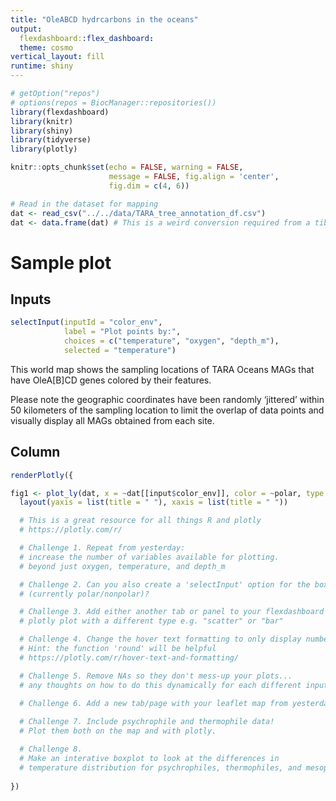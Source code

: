 ```yaml
---
title: "OleABCD hydrcarbons in the oceans"
output:
  flexdashboard::flex_dashboard:
  theme: cosmo
vertical_layout: fill
runtime: shiny
---
```

  
```r
# getOption("repos")
# options(repos = BiocManager::repositories())
library(flexdashboard)
library(knitr)
library(shiny)
library(tidyverse)
library(plotly)

knitr::opts_chunk$set(echo = FALSE, warning = FALSE,
                      message = FALSE, fig.align = 'center',
                      fig.dim = c(4, 6))
```


```r
# Read in the dataset for mapping
dat <- read_csv("../../data/TARA_tree_annotation_df.csv")
dat <- data.frame(dat) # This is a weird conversion required from a tibble to a data frame
```

Sample plot
=====================================
Inputs {.sidebar data-width=350}
----------------------------------------------------------------------

```r
selectInput(inputId = "color_env", 
            label = "Plot points by:", 
            choices = c("temperature", "oxygen", "depth_m"),
            selected = "temperature")
```

This world map shows the sampling locations of TARA Oceans MAGs that have OleA[B]CD genes colored by their features.

Please note the geographic coordinates have been randomly 'jittered' within 50 kilometers of the sampling location to limit the overlap of data points and  visually display all MAGs obtained from each site.

Column {.tabset}
----------------------------------------------------------------------
```r

renderPlotly({

fig1 <- plot_ly(dat, x = ~dat[[input$color_env]], color = ~polar, type = "box") %>%
  layout(yaxis = list(title = " "), xaxis = list(title = " "))

  # This is a great resource for all things R and plotly 
  # https://plotly.com/r/

  # Challenge 1. Repeat from yesterday: 
  # increase the number of variables available for plotting. 
  # beyond just oxygen, temperature, and depth_m

  # Challenge 2. Can you also create a 'selectInput' option for the boxplot y-axis 
  # (currently polar/nonpolar)?

  # Challenge 3. Add either another tab or panel to your flexdashboard with another 
  # plotly plot with a different type e.g. "scatter" or "bar"

  # Challenge 4. Change the hover text formatting to only display numbers to 1 decimal place
  # Hint: the function 'round' will be helpful
  # https://plotly.com/r/hover-text-and-formatting/

  # Challenge 5. Remove NAs so they don't mess-up your plots...
  # any thoughts on how to do this dynamically for each different input variable?
 
  # Challenge 6. Add a new tab/page with your leaflet map from yesterday

  # Challenge 7. Include psychrophile and thermophile data! 
  # Plot them both on the map and with plotly. 

  # Challenge 8.
  # Make an interative boxplot to look at the differences in 
  # temperature distribution for psychrophiles, thermophiles, and mesophiles
  
})
```


